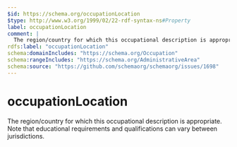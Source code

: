 ```yaml
---
$id: https://schema.org/occupationLocation
$type: http://www.w3.org/1999/02/22-rdf-syntax-ns#Property
label: occupationLocation
comment: |
  The region/country for which this occupational description is appropriate. Note that educational requirements and qualifications can vary between jurisdictions.
rdfs:label: "occupationLocation"
schema:domainIncludes: "https://schema.org/Occupation"
schema:rangeIncludes: "https://schema.org/AdministrativeArea"
schema:source: "https://github.com/schemaorg/schemaorg/issues/1698"
---
```


# occupationLocation

The region/country for which this occupational description is appropriate. Note that educational requirements and qualifications can vary between jurisdictions.

